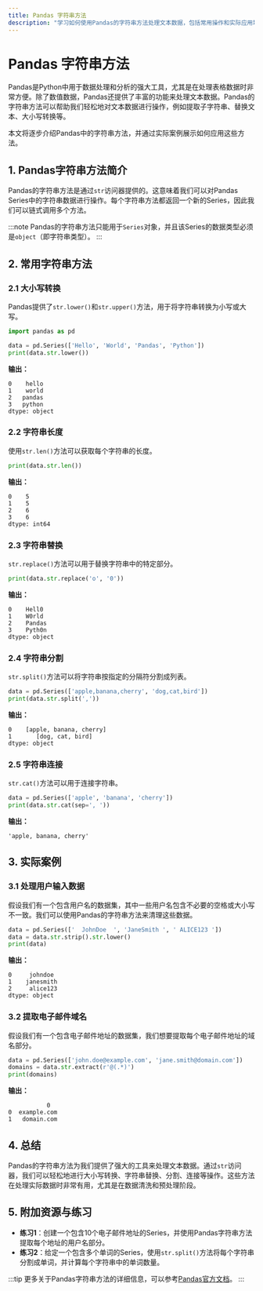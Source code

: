 ```yaml
---
title: Pandas 字符串方法
description: "学习如何使用Pandas的字符串方法处理文本数据，包括常用操作和实际应用场景。"
---
```


# Pandas 字符串方法

Pandas是Python中用于数据处理和分析的强大工具，尤其是在处理表格数据时非常方便。除了数值数据，Pandas还提供了丰富的功能来处理文本数据。Pandas的字符串方法可以帮助我们轻松地对文本数据进行操作，例如提取子字符串、替换文本、大小写转换等。

本文将逐步介绍Pandas中的字符串方法，并通过实际案例展示如何应用这些方法。

## 1. Pandas字符串方法简介

Pandas的字符串方法是通过`str`访问器提供的。这意味着我们可以对Pandas Series中的字符串数据进行操作。每个字符串方法都返回一个新的Series，因此我们可以链式调用多个方法。

:::note
Pandas的字符串方法只能用于`Series`对象，并且该Series的数据类型必须是`object`（即字符串类型）。
:::

## 2. 常用字符串方法

### 2.1 大小写转换

Pandas提供了`str.lower()`和`str.upper()`方法，用于将字符串转换为小写或大写。

```python
import pandas as pd

data = pd.Series(['Hello', 'World', 'Pandas', 'Python'])
print(data.str.lower())
```

**输出：**
```
0    hello
1    world
2   pandas
3   python
dtype: object
```

### 2.2 字符串长度

使用`str.len()`方法可以获取每个字符串的长度。

```python
print(data.str.len())
```

**输出：**
```
0    5
1    5
2    6
3    6
dtype: int64
```

### 2.3 字符串替换

`str.replace()`方法可以用于替换字符串中的特定部分。

```python
print(data.str.replace('o', '0'))
```

**输出：**
```
0    Hell0
1    W0rld
2    Pandas
3    Pyth0n
dtype: object
```

### 2.4 字符串分割

`str.split()`方法可以将字符串按指定的分隔符分割成列表。

```python
data = pd.Series(['apple,banana,cherry', 'dog,cat,bird'])
print(data.str.split(','))
```

**输出：**
```
0    [apple, banana, cherry]
1       [dog, cat, bird]
dtype: object
```

### 2.5 字符串连接

`str.cat()`方法可以用于连接字符串。

```python
data = pd.Series(['apple', 'banana', 'cherry'])
print(data.str.cat(sep=', '))
```

**输出：**
```
'apple, banana, cherry'
```

## 3. 实际案例

### 3.1 处理用户输入数据

假设我们有一个包含用户名的数据集，其中一些用户名包含不必要的空格或大小写不一致。我们可以使用Pandas的字符串方法来清理这些数据。

```python
data = pd.Series(['  JohnDoe  ', 'JaneSmith ', ' ALICE123 '])
data = data.str.strip().str.lower()
print(data)
```

**输出：**
```
0     johndoe
1    janesmith
2     alice123
dtype: object
```

### 3.2 提取电子邮件域名

假设我们有一个包含电子邮件地址的数据集，我们想要提取每个电子邮件地址的域名部分。

```python
data = pd.Series(['john.doe@example.com', 'jane.smith@domain.com'])
domains = data.str.extract(r'@(.*)')
print(domains)
```

**输出：**
```
           0
0  example.com
1   domain.com
```

## 4. 总结

Pandas的字符串方法为我们提供了强大的工具来处理文本数据。通过`str`访问器，我们可以轻松地进行大小写转换、字符串替换、分割、连接等操作。这些方法在处理实际数据时非常有用，尤其是在数据清洗和预处理阶段。

## 5. 附加资源与练习

- **练习1**：创建一个包含10个电子邮件地址的Series，并使用Pandas字符串方法提取每个地址的用户名部分。
- **练习2**：给定一个包含多个单词的Series，使用`str.split()`方法将每个字符串分割成单词，并计算每个字符串中的单词数量。

:::tip
更多关于Pandas字符串方法的详细信息，可以参考[Pandas官方文档](https://pandas.pydata.org/pandas-docs/stable/user_guide/text.html)。
:::